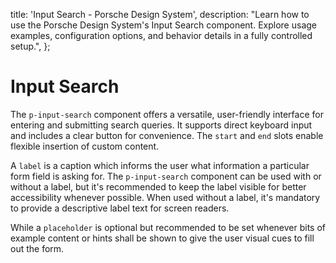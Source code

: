 
  title: 'Input Search - Porsche Design System',
  description:
    "Learn how to use the Porsche Design System's Input Search component. Explore usage examples, configuration options, and behavior details in a fully controlled setup.",
};

# Input Search <ComponentStatus tagName="p-input-search"></ComponentStatus>

The `p-input-search` component offers a versatile, user-friendly interface for entering and submitting search queries.
It supports direct keyboard input and includes a clear button for convenience. The `start` and `end` slots enable
flexible insertion of custom content.

A `label` is a caption which informs the user what information a particular form field is asking for. The
`p-input-search` component can be used with or without a label, but it's recommended to keep the label visible for
better accessibility whenever possible. When used without a label, it's mandatory to provide a descriptive label text
for screen readers.

While a `placeholder` is optional but recommended to be set whenever bits of example content or hints shall be shown to
give the user visual cues to fill out the form.

<Configurator tagName="p-input-search" story={inputSearchStory} slotStories={inputSearchSlotStories} />
